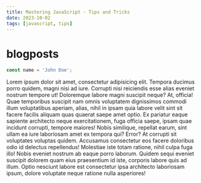 ```yaml
---
title: Mastering JavaScript - Tips and Tricks
date: 2023-10-02
tags: [javascript, tips]
---
```


# blogposts

```js
const name = 'John Doe';
```

Lorem ipsum dolor sit amet, consectetur adipisicing elit. Tempora ducimus porro quidem, magni nisi
ad iure. Corrupti nisi reiciendis esse alias eveniet nostrum tempore ut! Doloremque labore magni
suscipit neque? At, officia! Quae temporibus suscipit nam omnis voluptatem dignissimos commodi illum
voluptatibus aperiam, alias, nihil in ipsam quia labore velit sint sit facere facilis aliquam quas
quaerat saepe amet optio. Ex pariatur eaque sapiente architecto neque exercitationem, fuga officia
saepe, ipsam quae incidunt corrupti, tempore maiores! Nobis similique, repellat earum, sint ullam ea
iure laboriosam amet ex tempora qui? Error? At corrupti sit voluptates voluptas quidem. Accusamus
consectetur eos facere doloribus odio id delectus repellendus! Molestiae iste totam ratione, nihil
culpa fuga illo! Nobis eveniet nostrum ab eaque porro laborum. Quidem sequi eveniet suscipit dolorem
quam eius praesentium id iste, corporis labore quis ad illum. Optio nesciunt labore est consectetur
ipsa architecto laboriosam ipsum, dolore voluptate neque ratione nulla asperiores!
